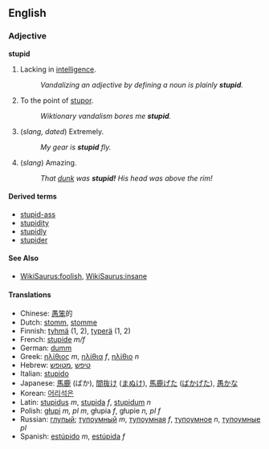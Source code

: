 ==English==

===Adjective===
'''stupid'''
# Lacking in [[intelligence]].
#: ''Vandalizing an adjective by defining a noun is plainly '''stupid'''.''
# To the point of [[stupor]].
#: ''Wiktionary vandalism bores me '''stupid'''.''
# (''slang, dated'') Extremely.
#: ''My gear is '''stupid''' fly.''
# (''slang'') Amazing.
#: ''That [[dunk]] was '''stupid!'''  His head was above the rim!''

====Derived terms====
*[[stupid-ass]]
*[[stupidity]]
*[[stupidly]]
*[[stupider]]

====See Also====
*[[WikiSaurus:foolish]], [[WikiSaurus:insane]]

====Translations====
*Chinese: [[愚笨]]的
*Dutch: [[stomm]], [[stomme]]
*Finnish: [[tyhmä]] (1, 2), [[typerä]] (1, 2)
*French: [[stupide]] ''m/f''
*German: [[dumm]]
*Greek: [[ηλίθιος]] ''m'', [[ηλίθια]] ''f'', [[ηλίθιο]] ''n''
*Hebrew: [[טיפש]] ,[[מטופש]]
*Italian: [[stupido]]
*Japanese: [[馬鹿]] (ばか), [[間抜け]] ([[まぬけ]]), [[馬鹿げた]] ([[ばかげた]]), [[愚か]]な
*Korean: [[어리석은]]
*Latin: [[stupidus]] ''m'', [[stupida]] ''f'', [[stupidum]] ''n''
*Polish: [[głupi]] ''m, pl m'', głupia ''f'', głupie ''n, pl f''
*Russian: [[глупый]]; [[тупоумный]] ''m'', [[тупоумная]] ''f'', [[тупоумное]] ''n'', [[тупоумные]] ''pl''
*Spanish: [[estúpido]] ''m'', [[estúpida]] ''f''